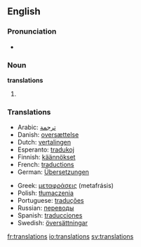 {{selfref|See also [[Wiktionary:Translations]]}}
==English==

===Pronunciation===
*{{audio|en-us-translations.ogg|Audio (US)}}

===Noun===
'''translations''' {{p}}

# {{plural of|translation}}

===Translations===
{{rfc-level|Translations at L3+ (AutoFormat would have corrected level of Translations)}}
{{top}}
*Arabic: [[ترجمة]] {{f}}
*Danish: [[oversættelse]]
*Dutch: [[vertalingen]] {{f|p}}
*Esperanto: [[tradukoj]] {{p}}
*Finnish: [[käännökset]] {{p}}
*French: [[traductions]] {{f|p}}
*German: [[Übersetzungen]] {{f|p}}
{{mid}}
*Greek: [[μεταφράσεις]] (metafrásis) {{p}}
*Polish: [[tłumaczenia]] {{m|p}}
*Portuguese: [[traduções]] {{m|p}}
*Russian: [[переводы]] {{m|p}}
*Spanish: [[traducciones]] {{p}}
*Swedish: [[översättningar]] {{c|p}}
{{bottom}}

[[fr:translations]]
[[io:translations]]
[[sv:translations]]
